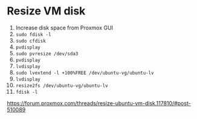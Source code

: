 # Resize VM disk

1. Increase disk space from Proxmox GUI
2. `sudo fdisk -l`
3. `sudo cfdisk`
4. `pvdisplay`
5. `sudo pvresize /dev/sda3`
6. `pvdisplay`
7. `lvdisplay`
8. `sudo lvextend -l +100%FREE /dev/ubuntu-vg/ubuntu-lv`
9. `lvdisplay`
10. `resize2fs /dev/ubuntu-vg/ubuntu-lv`
11. `fdisk -l`

https://forum.proxmox.com/threads/resize-ubuntu-vm-disk.117810/#post-510089
